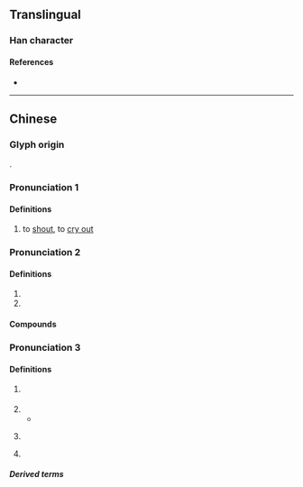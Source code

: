 {{character info}}
==Translingual==

===Han character===
{{Han char|rn=30|rad=口|as=03|sn=6|four=|canj=RCL|ids=⿰口丫}}

====References====
* {{Han ref|kx=0177.021|hdz=10584.020|uh=5416|ud=21526}}

----

==Chinese==
{{zh-forms}}

===Glyph origin===
{{Han compound|口|丫|ls=psc|c1=s|c2=p|t1=mouth}}.

===Pronunciation 1===
{{zh-pron
|m=yā
|c=
|h=pfs=
|md=
|mn=
|w=
|mc=y
|oc=y
|cat=v
}}

====Definitions====
{{zh-hanzi}}

# to [[shout]], to [[cry out]]

===Pronunciation 2===
{{zh-pron
|m=ā
|c=aa1
|h=pfs=
|md=
|mn=
|w=
|mc=y
|oc=y
|cat=part
}}

====Definitions====
{{zh-hanzi}}

# {{zh-synonym|啊|{{n-g|An exclamation particle.}}}}
# {{n-g|A phonetic component.}}

====Compounds====
{{zh-der|吖啶|吖丁啶}}

===Pronunciation 3===
{{zh-pron
|c=a1
|cat=part
}}

====Definitions====
{{zh-hanzi}} {{tlb|zh|Cantonese}}

# {{n-g|Sentence final particle used for making polite requests or suggestions.}}
#: {{zh-x|埋 嚟 睇 吓 吖{a1}。|Come and have a look.|C}}
#: {{zh-x|不如 我哋 今晚 打邊爐 吖{a1}？|Shall we have hot pot tonight?|C}}
# {{rfdef|zh}}
#* {{zh-x|爭{zaang1} 咩 '''吖{a1}'''？兩樣 摳\溝{kau1} 埋 變 做 瀨尿 牛丸 吖{a1}笨？|What are you quarrelling for? Why not put the two together to become pissing beef balls, you fools?|ref='''1996''', {{w|The God of Cookery}}, spoken by {{w|Stephen Chow}}|C}}
# {{n-g|Sentence final particle used to express doubt in questions.}}
#: {{zh-x|噉 你 做嘢\做 完 做嘢\嘢 未 吖{a1}？|So, are you done yet?|C}}
# {{rfdef|zh}} <!--words.hk lists 7 separate senses, do not remove this until we cover all of them properly (whether or not we merge some of them)-->

=====Derived terms=====
{{zh-der|吖嘛|吖嗱|吖笨}}